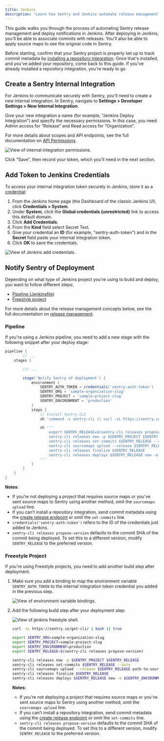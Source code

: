 ```yaml
---
title: Jenkins
description: "Learn how Sentry and Jenkins automate release management and help identify suspect commits."
---
```


This guide walks you through the process of automating Sentry release management and deploy notifications in Jenkins. After deploying in Jenkins, you’ll be able to associate commits with releases. You'll also be able to apply source maps to see the original code in Sentry.

Before starting, confirm that your Sentry project is properly set up to track commit metadata by [installing a repository integration](/product/releases/setup/release-automation/). Once that's installed, and you've added your repository, come back to this guide. If you've already installed a repository integration, you're ready to go.

## Create a Sentry Internal Integration

For Jenkins to communicate securely with Sentry, you'll need to create a new internal integration. In Sentry, navigate to **Settings > Developer Settings > New Internal Integration**.

Give your new integration a name (for example, “Jenkins Deploy Integration”) and specify the necessary permissions. In this case, you need Admin access for “Release” and Read access for “Organization”.

For more details about scopes and API endpoints, see the full documentation on [API Permissions](/api/permissions/).

![View of internal integration permissions.](./img/internal-integration-permissions.png)

Click "Save", then record your token, which you'll need in the next section.

## Add Token to Jenkins Credentials

To access your internal integration token securely in Jenkins, store it as a [credential](https://www.jenkins.io/doc/book/using/using-credentials/):

1. From the Jenkins home page (the Dashboard of the classic Jenkins UI), click **Credentials > System**.
2. Under **System**, click the **Global credentials (unrestricted)** link to access this default domain.
3. Click **Add Credentials**.
4. From the **Kind** field select Secret Text.
5. Give your credential an **ID** (for example, "sentry-auth-token") and in the **Secret** field paste your internal integration token.
6. Click **OK** to save the credentials.

![View of Jenkins add credentials.](./img/jenkins-add-credential.png)

## Notify Sentry of Deployment

Depending on what type of Jenkins project you're using to build and deploy, you want to follow different steps:

- [Pipeline (Jenkinsfile)](/product/releases/setup/release-automation/jenkins/#pipeline)
- [Freestyle project](/product/releases/setup/release-automation/jenkins/#freestyle-project)

For more details about the release management concepts below, see the full documentation on [release management](/product/cli/releases/).

### Pipeline

If you're using a Jenkins pipeline, you need to add a new stage with the following snippet after your deploy stage:

```groovy
pipeline {
		// ...
    stages {

        /// ...

        stage('Notify Sentry of deployment') {
            environment {
                SENTRY_AUTH_TOKEN = credentials('sentry-auth-token')
                SENTRY_ORG = 'sample-organization-slug'
                SENTRY_PROJECT = 'sample-project-slug'
                SENTRY_ENVIRONMENT = 'production'
            }
            steps {
                // Install Sentry CLI
                sh 'command -v sentry-cli || curl -sL https://sentry.io/get-cli/ | bash'

                sh '''
                    export SENTRY_RELEASE=$(sentry-cli releases propose-version)
                    sentry-cli releases new -p $SENTRY_PROJECT $SENTRY_RELEASE
                    sentry-cli releases set-commits $SENTRY_RELEASE --auto
                    sentry-cli sourcemaps upload --release $SENTRY_RELEASE /path/to/sourcemaps
                    sentry-cli releases finalize $SENTRY_RELEASE
                    sentry-cli releases deploys $SENTRY_RELEASE new -e $SENTRY_ENVIRONMENT
                '''
            }
        }
    }
}
```

**Notes**:

- If you’re not deploying a project that requires source maps or you've sent source maps to Sentry using another method, omit the `sourcemaps upload` line.
- If you can’t install a repository integration, send commit metadata using the [create release endpoint](/product/releases/associate-commits/#using-the-api) or omit the `set-commits` line.
- `credentials('sentry-auth-token')` refers to the ID of the credentials just added to Jenkins.
- `sentry-cli releases propose-version` defaults to the commit SHA of the commit being deployed. To set this to a different version, modify `SENTRY_RELEASE` to the preferred version.

### Freestyle Project

If you're using Freestyle projects, you need to add another build step after deployment.

1. Make sure you add a binding to map the environment variable `SENTRY_AUTH_TOKEN` to the internal integration token credential you added in the previous step.

   ![View of environment variable bindings.](./img/jenkins-freestyle-bindings.png)

2. Add the following build step after your deployment step:

   ![View of jenkins freestyle shell.](./img/jenkins-freestyle-shell.png)

   ```bash
   curl -sL https://sentry.io/get-cli/ | bash || true

   export SENTRY_ORG=sample-organization-slug
   export SENTRY_PROJECT=sample-project-slug
   export SENTRY_ENVIRONMENT=production
   export SENTRY_RELEASE=$(sentry-cli releases propose-version)

   sentry-cli releases new -p $SENTRY_PROJECT $SENTRY_RELEASE
   sentry-cli releases set-commits $SENTRY_RELEASE --auto
   sentry-cli sourcemaps upload --release $SENTRY_RELEASE path-to-sourcemaps-if-applicable
   sentry-cli releases finalize $SENTRY_RELEASE
   sentry-cli releases deploys $SENTRY_RELEASE new -e $SENTRY_ENVIRONMENT
   ```

   **Notes**:

   - If you’re not deploying a project that requires source maps or you've sent source maps to Sentry using another method, omit the `sourcemaps upload` line.
   - If you can’t install a repository integration, send commit metadata using the [create release endpoint](/product/releases/associate-commits/#using-the-api) or omit the `set-commits` line.
   - `sentry-cli releases propose-version` defaults to the commit SHA of the commit being deployed. To set this to a different version, modify `SENTRY_RELEASE` to the preferred version.
